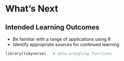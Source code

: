 # What's Next {#next}

## Intended Learning Outcomes {#ilo-next}

* Be familiar with a range of applications using R
* Identify appropriate sources for continued learning

```r
library(tidyverse)   # data wrangling functions
```
